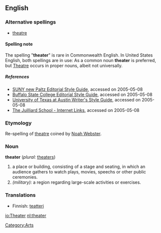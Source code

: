 ==English==
===Alternative spellings===
*[[theatre]]
====Spelling note====
The spelling "'''theater'''" is rare in Commonwealth English.  In United States English, both spellings are in use:  As a common noun '''theater''' is preferred, but [[Theatre]] occurs in proper nouns, albeit not universally.
=====References=====
* [http://www.newpaltz.edu./styleguide/editorial/t.html SUNY new Paltz Editorial Style Guide], accessed on 2005-05-08
* [http://www.buffalostate.edu./collegerelations/x593.xml Buffalo State College Editorial Style Guide], accessed on 2005-05-08
* [http://www.utexas.edu./visualguidelines/tricky.html University of Texas at Austin Writer's Style Guide], accessed on 2005-05-08
* [http://juilliard.edu./libraryarchives/internet.html The Juilliard School - Internet Links], accessed on 2005-05-08
===Etymology===
Re-spelling of [[theatre]] coined by [[w:Noah Webster|Noah Webster]].
===Noun===
'''theater'''  (''plural:'' [[theaters]])
#a place or building, consisting of a stage and seating, in which an audience gathers to watch plays, movies, speechs or other public ceremonies.
#''(military):'' a region regarding large-scale activities or exercises.

===Translations===
* Finnish: [[teatteri]]

[[Category:Arts]]

[[io:Theater]]
[[nl:theater]]
